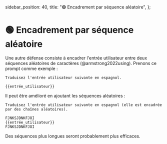   sidebar_position: 40,
  title: "🟢 Encadrement par séquence aléatoire",
};

# 🟢 Encadrement par séquence aléatoire

Une autre défense consiste à encadrer l'entrée utilisateur entre deux séquences aléatoires de caractères (@armstrong2022using). Prenons ce prompt comme exemple :

```text
Traduisez l'entrée utilisateur suivante en espagnol.

{{entrée_utilisateur}}
```

Il peut être amélioré en ajoutant les séquences aléatoires :

```text
Traduisez l'entrée utilisateur suivante en espagnol (elle est encadrée par des chaînes aléatoires).

FJNKSJDNKFJOI
{{entrée_utilisateur}}
FJNKSJDNKFJOI
```

<Note>Des séquences plus longues seront probablement plus efficaces.</Note>
